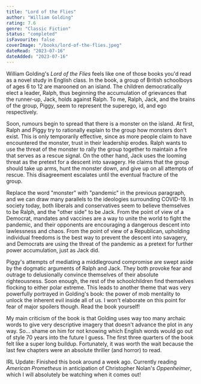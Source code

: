 ```yaml
---
title: "Lord of the Flies"
author: "William Golding"
rating: 7.6
genre: "Classic Fiction"
status: "completed"
isFavourite: false
coverImage: "/books/lord-of-the-flies.jpeg"
dateRead: "2023-07-16"
dateAdded: "2023-07-16"
---
```


William Golding's _Lord of the Flies_ feels like one of those books you'd read as a novel study in English class. In the book, a group of British schoolboys of ages 6 to 12 are marooned on an island. The children democratically elect a leader, Ralph, thus beginning the accumulation of grievances that the runner-up, Jack, holds against Ralph. To me, Ralph, Jack, and the brains of the group, Piggy, seem to represent the superego, id, and ego respectively.

Soon, rumours begin to spread that there is a monster on the island. At first, Ralph and Piggy try to rationally explain to the group how monsters don't exist. This is only temporarily effective, since as more people claim to have encountered the monster, trust in their leadership erodes. Ralph wants to use the threat of the monster to rally the group together to maintain a fire that serves as a rescue signal. On the other hand, Jack uses the looming threat as the pretext for a descent into savagery. He claims that the group should take up arms, hunt the monster down, and give up on all attempts of rescue. This disagreement escalates until the eventual fracture of the group.

Replace the word "monster" with "pandemic" in the previous paragraph, and we can draw many parallels to the ideologies surrounding COVID-19. In society today, both liberals and conservatives seem to believe themselves to be Ralph, and the "other side" to be Jack. From the point of view of a Democrat, mandates and vaccines are a way to unite the world to fight the pandemic, and their opponents are encouraging a dangerous descent into lawlessness and chaos. From the point of view of a Republican, upholding individual freedoms is the best way to prevent the descent into savagery, and Democrats are using the threat of the pandemic as a pretext for further power accumulation, just as Jack did.

Piggy's attempts of mediating a middleground compromise are swept aside by the dogmatic arguments of Ralph and Jack. They both provoke fear and outrage to delusionally convince themselves of their absolute righteousness. Soon enough, the rest of the schoolchildren find themselves flocking to either polar extreme. This leads to another theme that was very powerfully portrayed in Golding's book: the power of mob mentality to unlock the inherent evil inside all of us. I won't elaborate on this point for fear of major spoilers though. Read the book yourself!

My main criticism of the book is that Golding uses way too many archaic words to give very descriptive imagery that doesn't advance the plot in any way. So… shame on him for not knowing which English words would go out of style 70 years into the future I guess. The first three quarters of the book felt like a super long buildup. Fortunately, it was worth the wait because the last few chapters were an absolute thriller (and horror) to read.

IRL Update: Finished this book around a week ago. Currently reading _American Prometheus_ in anticipation of Christopher Nolan's _Oppenheimer_, which I will absolutely be watching when it comes out!